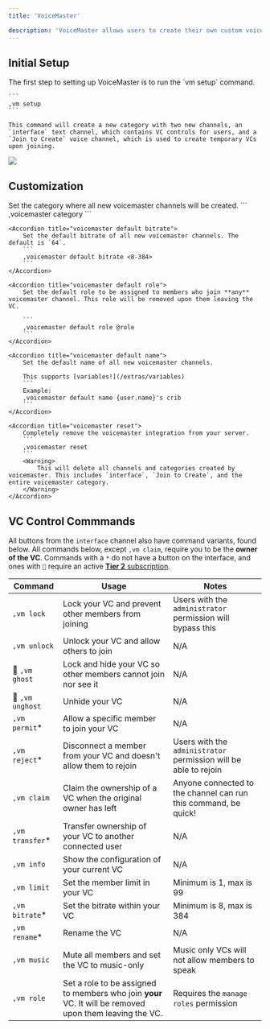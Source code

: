 ```yaml
---
title: 'VoiceMaster'

description: 'VoiceMaster allows users to create their own custom voice channels and customize them with Bleed.'
---
```

## Initial Setup
<Steps>
  <Step title="Initalization">
    The first step to setting up VoiceMaster is to run the `vm setup` command.

    ```
    ,vm setup
    ```
    
    This command will create a new category with two new channels, an `interface` text channel, which contains VC controls for users, and a `Join to Create` voice channel, which is used to create temporary VCs upon joining. 
  </Step>
    <Frame caption="VC control interface shown in the newly created `interface` channel">
        <img src="https://github.com/ju/docs/blob/main/static/vm.png?raw=true" />
    </Frame>
</Steps>

## Customization
<AccordionGroup>
    <Accordion title="voicemaster category">
        Set the category where all new voicemaster channels will be created.
        ```
        ,voicemaster category <category name_or_id>
        ```
    </Accordion>

    <Accordion title="voicemaster default bitrate">
        Set the default bitrate of all new voicemaster channels. The default is `64`.
        ```
        ,voicemaster default bitrate <8-384>
        ```
    </Accordion>

    <Accordion title="voicemaster default role">
        Set the default role to be assigned to members who join **any** voicemaster channel. This role will be removed upon them leaving the VC.

        ```
        ,voicemaster default role @role
        ```
    </Accordion>

    <Accordion title="voicemaster default name">
        Set the default name of all new voicemaster channels.

        This supports [variables!](/extras/variables)
        ```
        Example:
        ,voicemaster default name {user.name}'s crib
        ```
    </Accordion>

    <Accordion title="voicemaster reset">
        Completely remove the voicemaster integration from your server.
        ```
        ,voicemaster reset
        ```
        <Warning>
            This will delete all channels and categories created by voicemaster. This includes `interface`, `Join to Create`, and the entire voicemaster category. 
        </Warning>
    </Accordion>
</AccordionGroup>

## VC Control Commmands
All buttons from the `interface` channel also have command variants, found below. All commands below, except `,vm claim`, require you to be the **owner of the VC**.
<Note>Commands with a `*` do not have a button on the interface, and ones with `🏅` require an active [**Tier 2** subscription](https://i-got-racks-bottega.bleed.bot/perks).</Note>

| Command | Usage | Notes |
| -------- | -------- | -------- |
| `,vm lock` | Lock your VC and prevent other members from joining | Users with the `administrator` permission will bypass this |
| `,vm unlock` | Unlock your VC and allow others to join | N/A |
| 🏅 `,vm ghost` | Lock and hide your VC so other members cannot join nor see it | N/A |
| 🏅 `,vm unghost` | Unhide your VC | N/A |
| `,vm permit`* | Allow a specific member to join your VC | N/A |
| `,vm reject`* | Disconnect a member from your VC and doesn't allow them to rejoin | Users with the `administrator` permission will be able to rejoin |
| `,vm claim` | Claim the ownership of a VC when the original owner has left | Anyone connected to the channel can run this command, be quick! |
| `,vm transfer`* | Transfer ownership of your VC to another connected user | N/A |
| `,vm info` | Show the configuration of your current VC | N/A |
| `,vm limit` | Set the member limit in your VC | Minimum is 1, max is 99 |
| `,vm bitrate`* | Set the bitrate within your VC | Minimum is 8, max is 384 |
| `,vm rename`* | Rename the VC | N/A |
| `,vm music` | Mute all members and set the VC to music-only | Music only VCs will not allow members to speak |
| `,vm role` | Set a role to be assigned to members who join **your** VC. It will be removed upon them leaving the VC. | Requires the `manage roles` permission |
